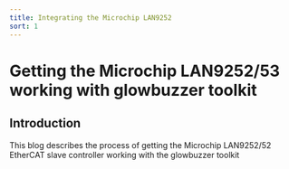 ```yaml
---
title: Integrating the Microchip LAN9252
sort: 1
---
```


# Getting the Microchip LAN9252/53 working with glowbuzzer toolkit

## Introduction

This blog describes the process of getting the Microchip LAN9252/52 EtherCAT slave controller working with the glowbuzzer toolkit


